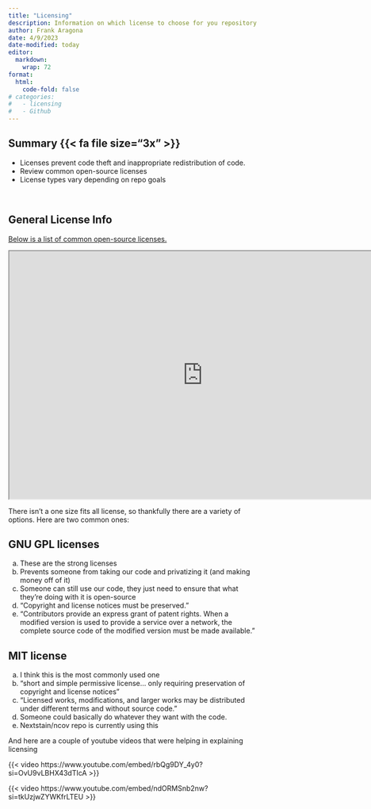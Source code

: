 ```yaml
---
title: "Licensing"
description: Information on which license to choose for you repository
author: Frank Aragona
date: 4/9/2023
date-modified: today
editor: 
  markdown: 
    wrap: 72
format: 
  html: 
    code-fold: false
# categories:
#   - licensing
#   - Github
---
```


:::{.box}
## **Summary** {{< fa file size="3x" >}} 

-   Licenses prevent code theft and inappropriate redistribution of code. 
-   Review common open-source licenses 
-   License types vary depending on repo goals
:::

<br>

## General License Info

[Below is a list of common open-source licenses.](https://choosealicense.com/licenses/)

<!-- Content for HTML --->

:::{.content-visible unless-format="pdf"}
```{=html}
<iframe width="780" height="500" src="https://choosealicense.com/licenses/" title="Github Licenses"></iframe>
```
:::

There isn't a one size fits all license, so thankfully there are a variety of options. Here are two common ones:

## GNU GPL licenses

a.  These are the strong licenses
b.  Prevents someone from taking our code and privatizing it (and making
    money off of it)
c.  Someone can still use our code, they just need to ensure that what
    they're doing with it is open-source
d.  "Copyright and license notices must be preserved."
e.  "Contributors provide an express grant of patent rights. When a
    modified version is used to provide a service over a network, the
    complete source code of the modified version must be made
    available."

## MIT license

a.  I think this is the most commonly used one
b.  "short and simple permissive license... only requiring preservation
    of copyright and license notices"
c.  "Licensed works, modifications, and larger works may be distributed
    under different terms and without source code."
d.  Someone could basically do whatever they want with the code.
e.  Nextstain/ncov repo is currently using this

And here are a couple of youtube videos that were helping in explaining
licensing

{{< video https://www.youtube.com/embed/rbQg9DY_4y0?si=OvU9vLBHX43dTIcA >}}

{{< video https://www.youtube.com/embed/ndORMSnb2nw?si=tkUzjwZYWKfrLTEU >}}

